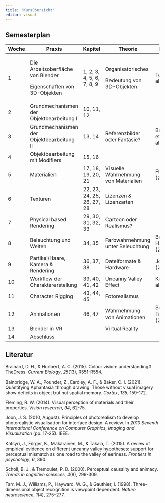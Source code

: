 ```yaml
---
title: "Kursübersicht"
editor: visual
---
```


## Semesterplan

+-------+-------------------------------------------+----------------------------+--------------------------------------+----------------------------+-----------+--------+
| Woche | Praxis                                    | Kapitel                    | Theorie                              | Literatur                  | Folien    | Abgabe |
+=======+===========================================+============================+======================================+============================+===========+========+
| 1     | Die Arbeitsoberfläche von Blender         | 1, 2, 3, 4, 5, 6, 7, 8, 9  | Organisatorisches                    | Tarr et al. (1998)         | Sitzung 1 |        |
|       |                                           |                            |                                      |                            |           |        |
|       | Eigenschaften von 3D-Objekten             |                            | Bedeutung von 3D-Objekten            |                            |           |        |
+-------+-------------------------------------------+----------------------------+--------------------------------------+----------------------------+-----------+--------+
| 2     | Grundmechanismen der Objektbearbeitung I  | 10, 11, 12                 |                                      |                            |           |        |
+-------+-------------------------------------------+----------------------------+--------------------------------------+----------------------------+-----------+--------+
| 3     | Grundmechanismen der Objektbearbeitung II | 13, 14                     | Referenzbilder oder Fantasie?        | Brainbridge et al. (2021)  |           |        |
+-------+-------------------------------------------+----------------------------+--------------------------------------+----------------------------+-----------+--------+
| 4     | Objektbearbeitung mit Modifiers           | 15, 16                     |                                      |                            |           | 1      |
+-------+-------------------------------------------+----------------------------+--------------------------------------+----------------------------+-----------+--------+
| 5     | Materialien                               | 17, 18, 19, 20, 21         | Visuelle Wahrnehmung von Materialien | Flemming (2014)            |           |        |
+-------+-------------------------------------------+----------------------------+--------------------------------------+----------------------------+-----------+--------+
| 6     | Texturen                                  | 22, 23, 24, 25, 26, 27, 28 | Lizenzen & Lizenzarten               |                            |           | 2      |
+-------+-------------------------------------------+----------------------------+--------------------------------------+----------------------------+-----------+--------+
| 7     | Physical based Rendering                  | 29, 30, 31, 32, 33         | Cartoon oder Realismus?              |                            |           |        |
+-------+-------------------------------------------+----------------------------+--------------------------------------+----------------------------+-----------+--------+
| 8     | Beleuchtung und Welten                    | 34, 35                     | Farbwahrnehmung unter Beleuchtung    | Brainard & Hurlbert (2015) |           | 3      |
+-------+-------------------------------------------+----------------------------+--------------------------------------+----------------------------+-----------+--------+
| 9     | Partikel/Haare, Kamera & Rendering        | 36, 37, 38                 | Dateiformate & Hardware              | Joon (2010)                |           |        |
+-------+-------------------------------------------+----------------------------+--------------------------------------+----------------------------+-----------+--------+
| 10    | Workflow der Charaktererstellung          | 39, 40, 41, 42             | Uncanny Valley Effect                | Kätsyri et al. (2015)      |           | 4      |
+-------+-------------------------------------------+----------------------------+--------------------------------------+----------------------------+-----------+--------+
| 11    | Character Rigging                         | 43, 44, 45                 | Fotorealismus                        |                            |           |        |
+-------+-------------------------------------------+----------------------------+--------------------------------------+----------------------------+-----------+--------+
| 12    | Animationen                               | 46, 47                     | Wahrnehmung von Animationen          | Scholl & Tremoulet (2000)  |           | 5      |
+-------+-------------------------------------------+----------------------------+--------------------------------------+----------------------------+-----------+--------+
| 13    | Blender in VR                             |                            | Virtual Reality                      |                            |           | 6      |
+-------+-------------------------------------------+----------------------------+--------------------------------------+----------------------------+-----------+--------+
| 14    | Abschluss                                 |                            |                                      |                            |           |        |
+-------+-------------------------------------------+----------------------------+--------------------------------------+----------------------------+-----------+--------+

## Literatur

Brainard, D. H., & Hurlbert, A. C. (2015). Colour vision: understanding# TheDress. *Current Biology*, *25*(13), R551-R554.

Bainbridge, W. A., Pounder, Z., Eardley, A. F., & Baker, C. I. (2021). Quantifying Aphantasia through drawing: Those without visual imagery show deficits in object but not spatial memory. *Cortex*, *135*, 159-172.

Fleming, R. W. (2014). Visual perception of materials and their properties. *Vision research*, *94*, 62-75.

Joon, J. S. (2010, August). Principles of photorealism to develop photorealistic visualisation for interface design: A review. In *2010 Seventh International Conference on Computer Graphics, Imaging and Visualization* (pp. 17-25). IEEE.

Kätsyri, J., Förger, K., Mäkäräinen, M., & Takala, T. (2015). A review of empirical evidence on different uncanny valley hypotheses: support for perceptual mismatch as one road to the valley of eeriness. *Frontiers in psychology*, *6*, 390.

Scholl, B. J., & Tremoulet, P. D. (2000). Perceptual causality and animacy. *Trends in cognitive sciences, 4*(8), 299-309.

Tarr, M. J., Williams, P., Hayward, W. G., & Gauthier, I. (1998). Three-dimensional object recognition is viewpoint dependent. *Nature neuroscience*, *1*(4), 275-277.
